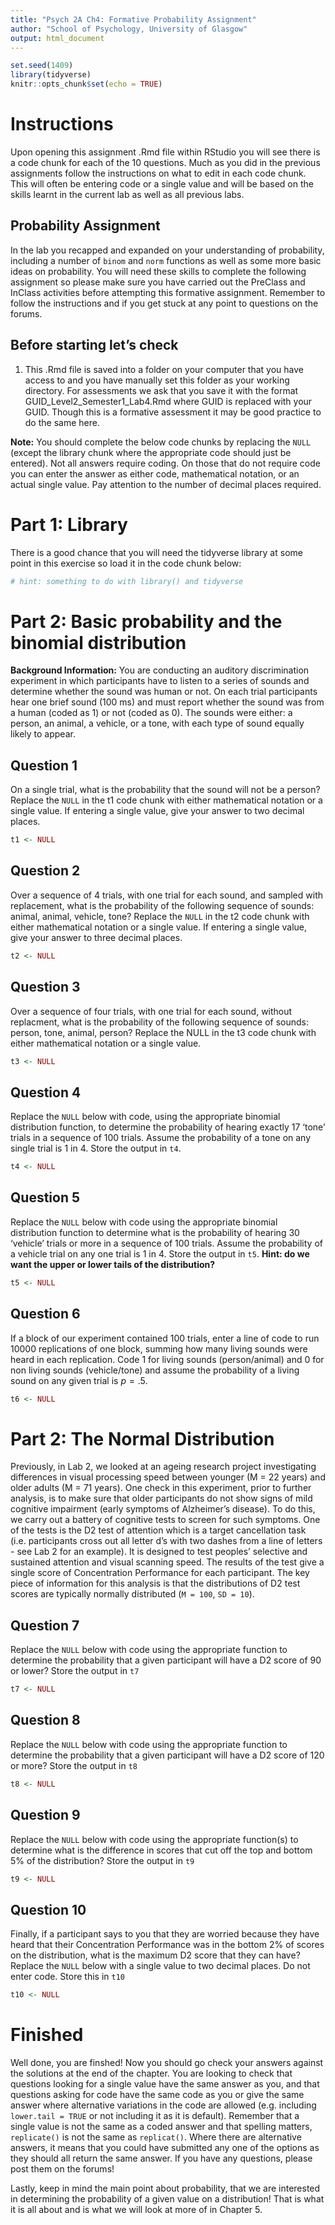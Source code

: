 ```yaml
---
title: "Psych 2A Ch4: Formative Probability Assignment"
author: "School of Psychology, University of Glasgow"
output: html_document
---
```


```r
set.seed(1409)
library(tidyverse)
knitr::opts_chunk$set(echo = TRUE)
```

# Instructions

Upon opening this assignment .Rmd file within RStudio you will see there is a code chunk for each of the 10 questions. Much as you did in the previous assignments follow the instructions on what to edit in each code chunk. This will often be entering code or a single value and will be based on the skills learnt in the current lab as well as all previous labs.

## Probability Assignment

In the lab you recapped and expanded on your understanding of probability, including a number of `binom` and `norm` functions as well as some more basic ideas on probability. You will need these skills to complete the following assignment so please make sure you have carried out the PreClass and InClass activities before attempting this formative assignment. Remember to follow the instructions and if you get stuck at any point to questions on the forums.

## Before starting let's check

1. This .Rmd file is saved into a folder on your computer that you have access to and you have manually set this folder as your working directory. For assessments we ask that you save it with the format GUID_Level2_Semester1_Lab4.Rmd where GUID is replaced with your GUID. Though this is a formative assessment it may be good practice to do the same here.

**Note:** You should complete the below code chunks by replacing the `NULL` (except the library chunk where the appropriate code should just be entered). Not all answers require coding. On those that do not require code you can enter the answer as either code, mathematical notation, or an actual single value. Pay attention to the number of decimal places required.

# Part 1: Library

There is a good chance that you will need the tidyverse library at some point in this exercise so load it in the code chunk below:

```r
# hint: something to do with library() and tidyverse

```

# Part 2: Basic probability and the binomial distribution 
 
**Background Information:** You are conducting an auditory discrimination experiment in which participants have to listen to a series of sounds and determine whether the sound was human or not. On each trial participants hear one brief sound (100 ms) and must report whether the sound was from a human (coded as 1) or not (coded as 0). The sounds were either: a person, an animal, a vehicle, or a tone, with each type of sound equally likely to appear.

## Question 1

On a single trial, what is the probability that the sound will not be a person? Replace the `NULL` in the t1 code chunk with either mathematical notation or a single value. If entering a single value, give your answer to two decimal places.

``` r
t1 <- NULL
```

## Question 2

Over a sequence of 4 trials, with one trial for each sound, and sampled with replacement, what is the probability of the following sequence of sounds: animal, animal, vehicle, tone? Replace the `NULL` in the t2 code chunk with either mathematical notation or a single value. If entering a single value, give your answer to three decimal places.

``` r
t2 <- NULL
```

## Question 3

Over a sequence of four trials, with one trial for each sound, without replacment, what is the probability of the following sequence of sounds: person, tone, animal, person? Replace the NULL in the t3 code chunk with either mathematical notation or a single value.

``` r
t3 <- NULL
```

## Question 4

Replace the `NULL` below with code, using the appropriate binomial distribution function, to determine the probability of hearing exactly 17 'tone' trials in a sequence of 100 trials. Assume the probability of a tone on any single trial is 1 in 4. Store the output in `t4`. 

``` r
t4 <- NULL
```

## Question 5

Replace the `NULL` below with code using the appropriate binomial distribution function to determine what is the probability of hearing 30 'vehicle' trials or more in a sequence of 100 trials. Assume the probability of a vehicle trial on any one trial is 1 in 4. Store the output in `t5`. 
**Hint: do we want the upper or lower tails of the distribution?**
``` r
t5 <- NULL
```

## Question 6

If a block of our experiment contained 100 trials, enter a line of code to run 10000 replications of one block, summing how many living sounds were heard in each replication. Code 1 for living sounds (person/animal) and 0 for non living sounds (vehicle/tone) and assume the probability of a living sound on any given trial is $p = .5$.

``` r
t6 <- NULL
```

# Part 2: The Normal Distribution

Previously, in Lab 2, we looked at an ageing research project investigating differences in visual processing speed between younger (M = 22 years) and older adults (M = 71 years). One check in this experiment, prior to further analysis, is to make sure that older participants do not show signs of mild cognitive impairment (early symptoms of Alzheimer's disease). To do this, we carry out a battery of cognitive tests to screen for such symptoms. One of the tests is the D2 test of attention which is a target cancellation task (i.e. participants cross out all letter d's with two dashes from a line of letters - see Lab 2 for an example). It is designed to test peoples' selective and sustained attention and visual scanning speed. The results of the test give a single score of Concentration Performance for each participant. The key piece of information for this analysis is that the distributions of D2 test scores are typically normally distributed (`M = 100`, `SD = 10`).  

## Question 7

Replace the `NULL` below with code using the appropriate function to determine the probability that a given participant will have a D2 score of 90 or lower? Store the output in `t7`

``` r
t7 <- NULL
```

## Question 8

Replace the `NULL` below with code using the appropriate function to determine the probability that a given participant will have a D2 score of 120 or more? Store the output in `t8`

``` r
t8 <- NULL
```

## Question 9

Replace the `NULL` below with code using the appropriate function(s) to determine what is the difference in scores that cut off the top and bottom 5% of the distribution? Store the output in `t9`

``` r
t9 <- NULL
```

## Question 10

Finally, if a participant says to you that they are worried because they have heard that their Concentration Performance was in the bottom 2% of scores on the distribution, what is the maximum D2 score that they can have? Replace the `NULL` below with a single value to two decimal places. Do not enter code. Store this in `t10`

``` r
t10 <- NULL
```

# Finished

Well done, you are finshed! Now you should go check your answers against the solutions at the end of the chapter. You are looking to check that questions looking for a single value have the same answer as you, and that questions asking for code have the same code as you or give the same answer where alternative variations in the code are allowed (e.g. including `lower.tail = TRUE` or not including it as it is default). Remember that a single value is not the same as a coded answer and that spelling matters, `replicate()` is not the same as `replicat()`. Where there are alternative answers, it means that you could have submitted any one of the options as they should all return the same answer. If you have any questions, please post them on the forums!

Lastly, keep in mind the main point about probability, that we are interested in determining the probability of a given value on a distribution! That is what it is all about and is what we will look at more of in Chapter 5.